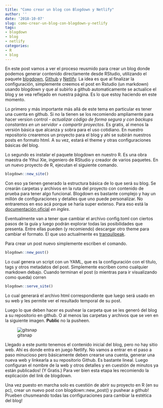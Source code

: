 ```yaml
---
title: "Como crear un blog con Blogdown y Netlify"
author: ''
date: '2018-10-07'
slug: como-crear-un-blog-con-blogdown-y-netlify
tags:
- blogdown
- blog
- netlify
categories:
- R
- blog
---
```


En este post vamos a ver el proceso reusmido para crear un blog donde podemos generar contenido directamente desde RStudio, utilizando el paquete [blogdown](https://bookdown.org/yihui/blogdown/), [Github](www.github.com) y [Netlify](www.netlify.com).
La idea es que al finalizar la configuración, simplemente creemos el post en Rstudio (un markdown) usando blogdown y que al subirlo a github automaticamente se actualice el blog y se vea reflejado en nuestra página. Es lo que estoy haciendo en este momento.

Lo primero y más importante más allá de este tema en particular es tener una cuenta en github. Si no la tienen se los recomiendo ampliamente para hacer version control - *actualizar código de forma segura y con backups constantes en un servidor + compartir proyectos*. Es gratis, al menos la versión básica que alcanza y sobra para el uso cotidiano. 
En nuestro repositorio crearemos un proyecto para el blog y ahi se subirán nuestros posts en formato html. A su vez, estará el theme y otras configuraciones básicas del blog.  

Lo segundo es instalar el paquete blogdown en nuestro R. Es una obra maestra de Yihui Xie, ingeniero de RStudio y creador de varios paquetes.
En un nuevo proyecto de R, ejecutan el siguiente comando.
```r
blogdown::new_site()
```

Con eso ya tienen generado la estructura básica de lo que será su blog. Se crearán carpetas y archivos en la ruta del proyecto con contenido de prueba para tener algo funcional.
Blogdown es bastante complejo y hay un millón de configuraciones y detalles que uno puede personalizar. No entraremos en eso acá porque se haría super extenso. Para eso está la [documentación oficial](https://bookdown.org/yihui/blogdown/) *en ingles*.

Eventualmente van a tener que cambiar el archivo config.toml con ciertos pasos de la guía y luego podrán explorar todas las posibilidades que presenta. Entre ellas pueden (y recomiendo) descargar otro theme para cambiar el formato. El que uso actualmente es [tranquilpeak](https://github.com/kakawait/hugo-tranquilpeak-theme).

Para crear un post nuevo simplemente escriben el comando.
```r
blogdown::new_post()
```

Lo cual genera un script con un YAML, que es la configuración con el título, tags y otros metadatos del post. Simplemente escriben como cualquier markdown debajo.
Cuando terminan el post (o mientras para ir visualizando como queda) corren 
```r
blogdown::serve_site()
```
Lo cual generará el archivo html correspondiente que luego será usado en su web y les permite ver el resultado temporal de su post.

Luego lo que deben hacer es pushear  la carpeta que se les generó del blog a su repositorio en github. O al menos las carpetas y archivos que se ven en la siguiente imagen. **Public** no la pusheen.

![gitsnap](/post/2018-10-07-como-crear-un-blog-con-blogdown-y-netlify/figure-html/GitSnapshot.PNG)


Llegado a este punto tenemos el contenido inicial del blog, pero no hay sitio web. Ahí es donde entra en juego Netlify.
No vamos a entrar en el paso a paso minucioso pero básicamente deben crearse una cuenta, generar una nueva web y linkearla a su repositorio Github. Es bastante lineal. Luego configuran el nombre de la web y otros detalles y en cuestión de minutos ya están publicados! (Y Gratis.)
Para ver bien esta etapa les recomiendo la explicación del link de blogdown.

Una vez puesto en marcha solo es cuestión de abrir su proyecto en R (en su pc), crear un nuevo post con blogdown::new_post() y pushear a github!
Prueben chusmeando todas las configuraciones para cambiar la estética del blog!
